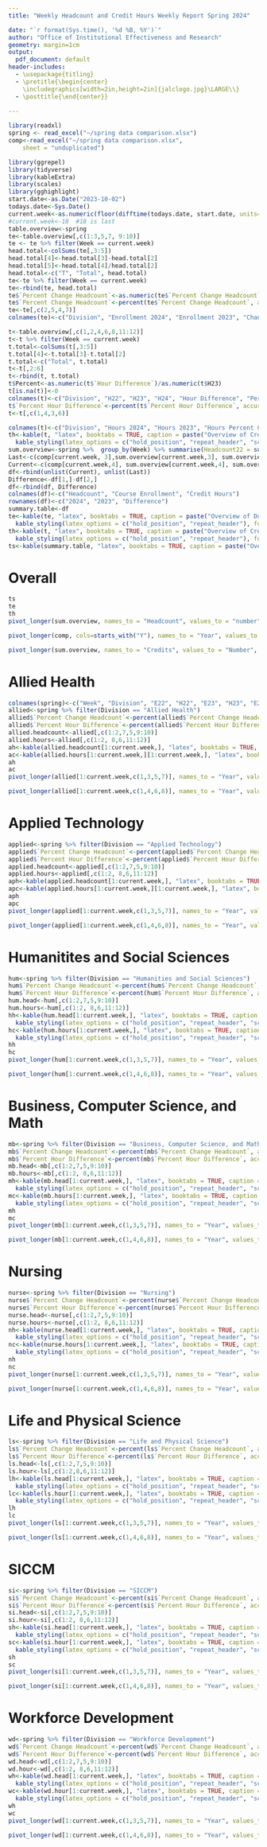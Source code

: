 ---
title: "Weekly Headcount and Credit Hours Weekly Report Spring 2024"

date: "`r format(Sys.time(), '%d %B, %Y')`"
author: "Office of Institutional Effectiveness and Research"
geometry: margin=1cm
output:
  pdf_document: default
header-includes:
  - \usepackage{titling}
  - \pretitle{\begin{center}
    \includegraphics[width=2in,height=2in]{jalclogo.jpg}\LARGE\\}
  - \posttitle{\end{center}}
  
---



```{r Load Data, message=FALSE, warning=FALSE, include=FALSE}
library(readxl)
spring <- read_excel("~/spring data comparison.xlsx")
comp<-read_excel("~/spring data comparison.xlsx", 
    sheet = "unduplicated")

```

\newpage

```{r Data Cleaning, echo=FALSE, message=FALSE, warning=FALSE}
library(ggrepel)
library(tidyverse)
library(kableExtra)
library(scales)
library(gghighlight)
start.date<-as.Date("2023-10-02")
todays.date<-Sys.Date()
current.week<-as.numeric(floor(difftime(todays.date, start.date, units="weeks")))
#current.week<-18  #18 is last
table.overview<-spring
te<-table.overview[,c(1:3,5,7, 9:10)]
te <- te %>% filter(Week == current.week)
head.total<-colSums(te[,3:5])
head.total[4]<-head.total[3]-head.total[2]
head.total[5]<-head.total[4]/head.total[2]
head.total<-c("T", "Total", head.total)
te<-te %>% filter(Week == current.week)
te<-rbind(te, head.total)
te$`Percent Change Headcount`<-as.numeric(te$`Percent Change Headcount`)
te$`Percent Change Headcount`<-percent(te$`Percent Change Headcount`, accuracy = 0.1)
te<-te[,c(2,5,4,7)]
colnames(te)<-c("Division", "Enrollment 2024", "Enrollment 2023", "Change Course Enrollment")

t<-table.overview[,c(1,2,4,6,8,11:12)]
t<-t %>% filter(Week == current.week)
t.total<-colSums(t[,3:5])
t.total[4]<-t.total[3]-t.total[2]
t.total<-c("Total", t.total)
t<-t[,2:6]
t<-rbind(t, t.total)
t$Percent<-as.numeric(t$`Hour Difference`)/as.numeric(t$H23)
t[is.na(t)]<-0
colnames(t)<-c("Division", "H22", "H23", "H24", "Hour Difference", "Percent Hour Difference")
t$`Percent Hour Difference`<-percent(t$`Percent Hour Difference`, accuracy = 0.1)
t<-t[,c(1,4,3,6)]

colnames(t)<-c("Division", "Hours 2024", "Hours 2023", "Hours Percent Change")
th<-kable(t, "latex", booktabs = TRUE, caption = paste("Overview of Credit Hours for all divisions for week", current.week, sep = " ")) %>%
  kable_styling(latex_options = c("hold_position", "repeat_header", "scale_down", "hold_position"), font_size = 12)
sum.overview<-spring %>%  group_by(Week) %>% summarise(Headcount22 = sum(E22), Headcount23 = sum(E23), Headcount24 = sum(E24), Hour22 = sum(H22), Hour23 = sum(H23), Hour24 = sum(H24))
Last<-c(comp[current.week, 3],sum.overview[current.week,3], sum.overview[current.week,6])
Current<-c(comp[current.week,4], sum.overview[current.week,4], sum.overview[current.week,7])
df<-rbind(unlist(Current), unlist(Last))
Difference<-df[1,]-df[2,]
df<-rbind(df, Difference)
colnames(df)<-c("Headcount", "Course Enrollment", "Credit Hours")
rownames(df)<-c("2024", "2023", "Difference")
summary.table<-df
te<-kable(te, "latex", booktabs = TRUE, caption = paste("Overview of Duplicated Course Enrollment for all divisions for week", current.week, sep = " ")) %>%
  kable_styling(latex_options = c("hold_position", "repeat_header"), font_size = 12)
th<-kable(t, "latex", booktabs = TRUE, caption = paste("Overview of Credit Hours for all divisions for week", current.week, sep = " ")) %>%
  kable_styling(latex_options = c("hold_position", "repeat_header"), font_size = 12)
ts<-kable(summary.table, "latex", booktabs = TRUE, caption = paste("Overview of Total Headcount, Course Enrollment, and Credit Hours for Week", current.week, sep = " ")) %>% kable_styling(latex_options = c("hold_position", "repeat_header"), font_size = 12)
```



# Overall

```{r table and first graph, echo=FALSE, message=FALSE, warning=FALSE}
ts
te
th
pivot_longer(sum.overview, names_to = "Headcount", values_to = "number", cols = Headcount22:Headcount24) %>% ggplot(aes(x=Week, y=number, col=Headcount)) + geom_point() + geom_smooth(se=FALSE) + scale_x_continuous(breaks= seq(1,23, by=1)) + labs(title="Course Enrollment Comparision Spring 2022 to Spring 2024", subtitle="Duplicated Headcount") + labs(x="Week", y="Enrollment") + scale_color_discrete(labels=c("Course Enrollment 2022", "Course Enrollment 2023", "Course Enrollment 2024"))+ theme(legend.position="bottom", panel.grid.minor = element_blank())
```

\newpage 
```{r second graph, echo=FALSE, message=FALSE, warning=FALSE}
pivot_longer(comp, cols=starts_with("Y"), names_to = "Year", values_to = "Enrollment") %>% ggplot(aes(x=Week, y=Enrollment, col=Year)) + geom_point() + geom_smooth(se=FALSE) + scale_x_continuous(breaks= seq(1,23, by=1)) + labs(title="Headcount Comparision Spring 2022 to Spring 2024", subtitle="Unduplicated Headcount") + labs(x="Week", y="Headcount") + scale_color_discrete(labels=c("Headcount 2022", "Headcount 2023", "Headcount 2024"))+ theme(legend.position="bottom", panel.grid.minor = element_blank())
```

```{r third graph, echo=FALSE, message=FALSE, warning=FALSE}
pivot_longer(sum.overview, names_to = "Credits", values_to = "Number", cols = Hour22:Hour24) %>% ggplot(aes(x=Week, y=Number, col=Credits)) + geom_point() + geom_smooth(se=FALSE)  + labs(title="Credit Hour Comparision Spring 2022 to Spring 2024") + labs(x="Week", y="Credit Hours")  + scale_y_continuous(breaks = seq(0,35000,by=5000)) + scale_color_discrete(labels=c('Credit Hours 2022', 'Credit Hours 2023', "Credit Hours 2024")) + geom_point(x=21, y=27614.6, color="blue")+ theme(legend.position="bottom", panel.grid.minor = element_blank()) + scale_x_continuous(breaks= seq(1,23, by=1))
```

\newpage

# Allied Health

```{r ah, echo=FALSE, message=FALSE, warning=FALSE}
colnames(spring)<-c("Week", "Division", "E22", "H22", "E23", "H23", "E24", "H24", "Enrollment Diference", "Percent Change Headcount", "Hour Difference", "Percent Hour Difference")
allied<-spring %>% filter(Division == "Allied Health")
allied$`Percent Change Headcount`<-percent(allied$`Percent Change Headcount`, accuracy = 0.1)
allied$`Percent Hour Difference`<-percent(allied$`Percent Hour Difference`, accuracy = 0.1)
allied.headcount<-allied[,c(1:2,7,5,9:10)]
allied.hours<-allied[,c(1:2, 8,6,11:12)]
ah<-kable(allied.headcount[1:current.week,], "latex", booktabs = TRUE, caption = paste("Duplicated Course Enrollment of Allied Health for week", current.week, sep = " ")) %>%  kable_styling(latex_options = c("hold_position", "repeat_header", "scale_down", "hold_position"))
ac<-kable(allied.hours[1:current.week,][1:current.week,], "latex", booktabs = TRUE, caption = paste("Credit Hours of Allied Health for week", current.week, sep = " ")) %>%   kable_styling(latex_options = c("hold_position", "repeat_header", "scale_down", "hold_position"))
ah
ac
pivot_longer(allied[1:current.week,c(1,3,5,7)], names_to = "Year", values_to = "Number", cols=E22:E24) %>% ggplot(aes(x=Week, y=Number, col=Year)) + geom_point() + geom_smooth() + scale_x_continuous(breaks= seq(1,current.week, by=1)) + labs(title="Duplicated Course Enrollment Comparision spring 2022 to spring 2024", subtitle = "Allied Health") + labs(x="Week", y="Duplicated Course Enrollment")+ scale_color_discrete(labels=c("Course Enrollment 2022", "Course Enrollment 2023", "Course Enrollment 2024"))+ theme(legend.position="bottom", panel.grid.minor = element_blank())
```

```{r ah graphs, echo=FALSE, message=FALSE, warning=FALSE}
pivot_longer(allied[1:current.week,c(1,4,6,8)], names_to = "Year", values_to = "Number", cols=H22:H24) %>% ggplot(aes(x=Week, y=Number, col=Year)) + geom_smooth(se=FALSE) + geom_point() + scale_x_continuous(breaks= seq(1,current.week, by=1)) + labs(title="Credit Hour Comparision spring 2022 to spring 2024", subtitle = "Allied Health") + labs(x="Week", y="Credit Hours")+ scale_color_discrete(labels=c('Credit Hours 2022', 'Credit Hours 2023', 'Credit Hours 2024'))+ theme(legend.position="bottom", panel.grid.minor = element_blank())
```



\newpage

# Applied Technology

```{r at, echo=FALSE, message=FALSE, warning=FALSE}
applied<-spring %>% filter(Division == "Applied Technology")
applied$`Percent Change Headcount`<-percent(applied$`Percent Change Headcount`, accuracy = 0.1)
applied$`Percent Hour Difference`<-percent(applied$`Percent Hour Difference`, accuracy = 0.1)
applied.headcount<-applied[,c(1:2,7,5,9:10)]
applied.hours<-applied[,c(1:2, 8,6,11:12)]
aph<-kable(applied.headcount[1:current.week,], "latex", booktabs = TRUE, caption = paste("Duplicated Course Enrollment of Applied Technology for week", current.week, sep = " ")) %>% kable_styling(latex_options = c("hold_position", "repeat_header", "scale_down", "hold_position"))
apc<-kable(applied.hours[1:current.week,][1:current.week,], "latex", booktabs = TRUE, caption = paste("Credit Hours of Applied Technology for week", current.week, sep = " ")) %>%  kable_styling(latex_options = c("hold_position", "repeat_header", "scale_down", "hold_position"))
aph
apc
pivot_longer(applied[1:current.week,c(1,3,5,7)], names_to = "Year", values_to = "Number", cols=E22:E24) %>% ggplot(aes(x=Week, y=Number, col=Year)) + geom_point() + geom_smooth(se=FALSE) + scale_x_continuous(breaks= seq(1,current.week, by=1)) + labs(title="Duplicated Course Enrollment Comparision spring 2022 to spring 2024", subtitle = "Applied Technology") + labs(x="Week", y="Duplicated Course Enrollment")+ scale_color_discrete(labels=c("Course Enrollment 2022", "Course Enrollment 2023", "Course Enrollment 2024"))+ theme(legend.position="bottom", panel.grid.minor = element_blank())
```

```{r at graphs, echo=FALSE, message=FALSE, warning=FALSE}
pivot_longer(applied[1:current.week,c(1,4,6,8)], names_to = "Year", values_to = "Number", cols=H22:H24) %>% ggplot(aes(x=Week, y=Number, col=Year)) + geom_point() + geom_smooth() + scale_x_continuous(breaks= seq(1,current.week, by=1)) + labs(title="Credit Hour Comparision spring 2022 to spring 2024", subtitle = "Applied Technology") + labs(x="Week", y="Credit Hours")+ scale_color_discrete(labels=c('Credit Hours 2022', 'Credit Hours 2023', 'Credit Hours 2024'))+ theme(legend.position="bottom", panel.grid.minor = element_blank())
```


\newpage

# Humanitites and Social Sciences

```{r hs, echo=FALSE, message=FALSE, warning=FALSE}
hum<-spring %>% filter(Division == "Humanities and Social Sciences")
hum$`Percent Change Headcount`<-percent(hum$`Percent Change Headcount`, accuracy = 0.1)
hum$`Percent Hour Difference`<-percent(hum$`Percent Hour Difference`, accuracy = 0.1)
hum.head<-hum[,c(1:2,7,5,9:10)]
hum.hours<-hum[,c(1:2, 8,6,11:12)]
hh<-kable(hum.head[1:current.week,], "latex", booktabs = TRUE, caption = paste("Course Enrollment of Humanities and Social Sciences for week", current.week, sep = " ")) %>%
  kable_styling(latex_options = c("hold_position", "repeat_header", "scale_down", "hold_position"))
hc<-kable(hum.hours[1:current.week,], "latex", booktabs = TRUE, caption = paste("Credit Hours of Humanities and Social Sciences for week", current.week, sep = " ")) %>%
  kable_styling(latex_options = c("hold_position", "repeat_header", "scale_down", "hold_position"))
hh
hc
pivot_longer(hum[1:current.week,c(1,3,5,7)], names_to = "Year", values_to = "Number", cols=E22:E24) %>% ggplot(aes(x=Week, y=Number, col=Year)) + geom_point() + geom_smooth(se=FALSE) + scale_x_continuous(breaks= seq(1,current.week, by=1)) + labs(title="Duplicated Course Enrollment Comparision spring 2022 to spring 2024", subtitle = "Humanities and Social Sciences") + labs(x="Week", y="Duplicated Course Enrollment")+ scale_color_discrete(labels=c("Course Enrollment 2022", "Course Enrollment 2023", "Course Enrollment 2024"))+ theme(legend.position="bottom", panel.grid.minor = element_blank())
```

```{r hs graphs, echo=FALSE, message=FALSE, warning=FALSE}
pivot_longer(hum[1:current.week,c(1,4,6,8)], names_to = "Year", values_to = "Number", cols=H22:H24) %>% ggplot(aes(x=Week, y=Number, col=Year)) + geom_point() + geom_smooth(se=FALSE) + scale_x_continuous(breaks= seq(1,current.week, by=1)) + labs(title="Credit Hour Comparision spring 2022 to spring 2024", subtitle = "Humanities and Social Sciences") + labs(x="Week", y="Credit Hours")+ scale_color_discrete(labels=c('Credit Hours 2022', 'Credit Hours 2023', 'Credit Hours 2024'))+ theme(legend.position="bottom", panel.grid.minor = element_blank())
```



\newpage

# Business, Computer Science, and Math

```{r mb, echo=FALSE, message=FALSE, warning=FALSE}
mb<-spring %>% filter(Division == "Business, Computer Science, and Math")
mb$`Percent Change Headcount`<-percent(mb$`Percent Change Headcount`, accuracy = 0.1)
mb$`Percent Hour Difference`<-percent(mb$`Percent Hour Difference`, accuracy = 0.1)
mb.head<-mb[,c(1:2,7,5,9:10)]
mb.hours<-mb[,c(1:2, 8,6,11:12)]
mh<-kable(mb.head[1:current.week,], "latex", booktabs = TRUE, caption = paste("Duplicated Course Enrollment of Business, Computer Science, and Math for week", current.week, sep = " ")) %>%
  kable_styling(latex_options = c("hold_position", "repeat_header", "scale_down", "hold_position"))
mc<-kable(mb.hours[1:current.week,], "latex", booktabs = TRUE, caption = paste("Credit Hours of Business, Computer Science, and Math for week", current.week, sep = " ")) %>%
  kable_styling(latex_options = c("hold_position", "repeat_header", "scale_down", "hold_position"))
mh
mc
pivot_longer(mb[1:current.week,c(1,3,5,7)], names_to = "Year", values_to = "Number", cols=E22:E24) %>% ggplot(aes(x=Week, y=Number, col=Year)) + geom_point() + geom_smooth(se=FALSE) + scale_x_continuous(breaks= seq(1,current.week, by=1)) + labs(title="Duplicated Course Enrollment Comparision spring 2022 to Spring 2024", subtitle = "Business, Computer Science, and Math") + labs(x="Week", y="Duplicated Course Enrollment")+ scale_color_discrete(labels=c("Course Enrollment 2022", "Course Enrollment 2023", "Course Enrollment 2024"))+ theme(legend.position="bottom", panel.grid.minor = element_blank())
```

```{r mb graphs, echo=FALSE, message=FALSE, warning=FALSE}
pivot_longer(mb[1:current.week,c(1,4,6,8)], names_to = "Year", values_to = "Number", cols=H22:H24) %>% ggplot(aes(x=Week, y=Number, col=Year)) + geom_point() + geom_smooth(se=FALSE) + scale_x_continuous(breaks= seq(1,current.week, by=1)) + labs(title="Credit Hour Comparision spring 2022 to Spring 2024", subtitle = "Business, Computer Science, and Math") + labs(x="Week", y="Credit Hours")+ scale_color_discrete(labels=c('Credit Hours 2022', 'Credit Hours 2023', 'Credit Hours 2024'))+ theme(legend.position="bottom", panel.grid.minor = element_blank())
```


\newpage

# Nursing

```{r nu, echo=FALSE, message=FALSE, warning=FALSE}
nurse<-spring %>% filter(Division == "Nursing")
nurse$`Percent Change Headcount`<-percent(nurse$`Percent Change Headcount`, accuracy = 0.1)
nurse$`Percent Hour Difference`<-percent(nurse$`Percent Hour Difference`, accuracy = 0.1)
nurse.head<-nurse[,c(1:2,7,5,9:10)]
nurse.hours<-nurse[,c(1:2, 8,6,11:12)]
nh<-kable(nurse.head[1:current.week,], "latex", booktabs = TRUE, caption = paste("Duplicated Course Enrollment of Nursing for week", current.week, sep = " ")) %>%
  kable_styling(latex_options = c("hold_position", "repeat_header", "scale_down", "hold_position"))
nc<-kable(nurse.hours[1:current.week,], "latex", booktabs = TRUE, caption = paste("Credit Hours of Nursing for week", current.week, sep = " ")) %>%
  kable_styling(latex_options = c("hold_position", "repeat_header", "scale_down", "hold_position"))
nh
nc
pivot_longer(nurse[1:current.week,c(1,3,5,7)], names_to = "Year", values_to = "Number", cols=E22:E24) %>% ggplot(aes(x=Week, y=Number, col=Year)) + geom_point() + geom_smooth(se=FALSE) + scale_x_continuous(breaks= seq(1,current.week, by=1)) + labs(title="Duplicated Course Enrollment Comparision spring 2022 to Spring 2024", subtitle = "Nursing") + labs(x="Week", y="Duplicated Course Enrollment")+ scale_color_discrete(labels=c("Course Enrollment 2022", "Course Enrollment 2023", "Course Enrollment 2024"))+ theme(legend.position="bottom", panel.grid.minor = element_blank())
```

```{r nu graphs, echo=FALSE, message=FALSE, warning=FALSE}
pivot_longer(nurse[1:current.week,c(1,4,6,8)], names_to = "Year", values_to = "Number", cols=H22:H24) %>% ggplot(aes(x=Week, y=Number, col=Year)) + geom_point() + geom_smooth(se=FALSE) + scale_x_continuous(breaks= seq(1,current.week, by=1)) + labs(title="Credit Hour Comparision spring 2022 to Spring 2024", subtitle = "Nursing") + labs(x="Week", y="Credit Hours")+ scale_color_discrete(labels=c('Credit Hours 2022', 'Credit Hours 2023', 'Credit Hours 2024'))+ theme(legend.position="bottom", panel.grid.minor = element_blank())
```



\newpage

# Life and Physical Science

```{r ls, echo=FALSE, message=FALSE, warning=FALSE}
ls<-spring %>% filter(Division == "Life and Physical Science")
ls$`Percent Change Headcount`<-percent(ls$`Percent Change Headcount`, accuracy = 0.1)
ls$`Percent Hour Difference`<-percent(ls$`Percent Hour Difference`, accuracy = 0.1)
ls.head<-ls[,c(1:2,7,5,9:10)]
ls.hour<-ls[,c(1:2,8,6,11:12)]
lh<-kable(ls.head[1:current.week,], "latex", booktabs = TRUE, caption = paste("Duplicated Course Enrollment of Life and Physical Science for week", current.week, sep = " ")) %>%
  kable_styling(latex_options = c("hold_position", "repeat_header", "scale_down", "hold_position"))
lc<-kable(ls.hour[1:current.week,], "latex", booktabs = TRUE, caption = paste("Credit Hours of Life and Physical Science for week", current.week, sep = " ")) %>%
  kable_styling(latex_options = c("hold_position", "repeat_header", "scale_down", "hold_position"))
lh
lc
pivot_longer(ls[1:current.week,c(1,3,5,7)], names_to = "Year", values_to = "Number", cols=E22:E24) %>% ggplot(aes(x=Week, y=Number, col=Year)) + geom_point() + geom_smooth(se=FALSE) + scale_x_continuous(breaks= seq(1,current.week, by=1)) + labs(title="Duplicated Course Enrollment Comparision spring 2022 to Spring 2024", subtitle = "Life and Physical Science") + labs(x="Week", y="Duplicated Course Enrollment")+ scale_color_discrete(labels=c("Course Enrollment 2022", "Course Enrollment 2023", "Course Enrollment 2024"))+ theme(legend.position="bottom", panel.grid.minor = element_blank())
```

```{r ls graphs, echo=FALSE, message=FALSE, warning=FALSE}
pivot_longer(ls[1:current.week,c(1,4,6,8)], names_to = "Year", values_to = "Number", cols=H22:H24) %>% ggplot(aes(x=Week, y=Number, col=Year)) + geom_point() + geom_smooth(se=FALSE) + scale_x_continuous(breaks= seq(1,current.week, by=1)) + labs(title="Credit Hour Comparision spring 2022 to Spring 2024", subtitle = "Life and Physical Science") + labs(x="Week", y="Credit Hours")+ scale_color_discrete(labels=c('Credit Hours 2022', 'Credit Hours 2023', 'Credit Hours 2024'))+ theme(legend.position="bottom", panel.grid.minor = element_blank())
```


\newpage

# SICCM

```{r si, echo=FALSE, message=FALSE, warning=FALSE}
si<-spring %>% filter(Division == "SICCM")
si$`Percent Change Headcount`<-percent(si$`Percent Change Headcount`, accuracy = 0.1)
si$`Percent Hour Difference`<-percent(si$`Percent Hour Difference`, accuracy = 0.1)
si.head<-si[,c(1:2,7,5,9:10)]
si.hour<-si[,c(1:2, 8,6,11:12)]
sh<-kable(si.head[1:current.week,], "latex", booktabs = TRUE, caption = paste("Duplicated Course Enrollment of SICCM for week", current.week, sep = " ")) %>%
  kable_styling(latex_options = c("hold_position", "repeat_header", "scale_down", "hold_position"))
sc<-kable(si.hour[1:current.week,], "latex", booktabs = TRUE, caption = paste("Credit Hours of SICCM for week", current.week, sep = " ")) %>%
  kable_styling(latex_options = c("hold_position", "repeat_header", "scale_down", "hold_position"))
sh
sc
pivot_longer(si[1:current.week,c(1,3,5,7)], names_to = "Year", values_to = "Number", cols=E22:E24) %>% ggplot(aes(x=Week, y=Number, col=Year)) + geom_point() + geom_smooth(se=FALSE) + scale_x_continuous(breaks= seq(1,current.week, by=1)) + labs(title="Duplicated Course Enrollment Comparision spring 2022 to Spring 2024", subtitle = "SICCM") + labs(x="Week", y="Duplicated Course Enrollment")+ scale_color_discrete(labels=c("Course Enrollment 2022", "Course Enrollment 2023", "Course Enrollment 2024"))+ theme(legend.position="bottom", panel.grid.minor = element_blank())
```

```{r si graphs, echo=FALSE, message=FALSE, warning=FALSE}
pivot_longer(si[1:current.week,c(1,4,6,8)], names_to = "Year", values_to = "Number", cols=H22:H24) %>% ggplot(aes(x=Week, y=Number, col=Year)) + geom_point() + geom_smooth(se=FALSE) + scale_x_continuous(breaks= seq(1,current.week, by=1)) + labs(title="Credit Hour Comparision spring 2022 to Spring 2024", subtitle = "SICCM") + labs(x="Week", y="Credit Hours")+ scale_color_discrete(labels=c('Credit Hours 2022', 'Credit Hours 2023', 'Credit Hours 2024'))+ theme(legend.position="bottom", panel.grid.minor = element_blank())
```


\newpage

# Workforce Development

```{r wd, echo=FALSE, message=FALSE, warning=FALSE}
wd<-spring %>% filter(Division == "Workforce Development")
wd$`Percent Change Headcount`<-percent(wd$`Percent Change Headcount`, accuracy = 0.1)
wd$`Percent Hour Difference`<-percent(wd$`Percent Hour Difference`, accuracy = 0.1)
wd.head<-wd[,c(1:2,7,5,9:10)]
wd.hour<-wd[,c(1:2, 8,6,11:12)]
wh<-kable(wd.head[1:current.week,], "latex", booktabs = TRUE, caption = paste("Duplicated Course Enrollment of Workforce Development for week", current.week, sep = " ")) %>%
  kable_styling(latex_options = c("hold_position", "repeat_header", "scale_down", "hold_position"))
wc<-kable(wd.hour[1:current.week,], "latex", booktabs = TRUE, caption = paste("Credit Hours of Workforce Development for week", current.week, sep = " ")) %>%
  kable_styling(latex_options = c("hold_position", "repeat_header", "scale_down", "hold_position"))
wh
wc
pivot_longer(wd[1:current.week,c(1,3,5,7)], names_to = "Year", values_to = "Number", cols=E22:E24) %>% ggplot(aes(x=Week, y=Number, col=Year)) + geom_point() + geom_smooth(se=FALSE) + scale_x_continuous(breaks= seq(1,current.week, by=1)) + labs(title="Duplicated Course Enrollment Comparision spring 2022 to Spring 2024", subtitle = "Workforce Development") + labs(x="Week", y="Duplicated Course Enrollment")+ scale_color_discrete(labels=c("Course Enrollment 2022", "Course Enrollment 2023", "Course Enrollment 2024"))+ theme(legend.position="bottom", panel.grid.minor = element_blank())
```

```{r wd graphs, echo=FALSE, message=FALSE, warning=FALSE}
pivot_longer(wd[1:current.week,c(1,4,6,8)], names_to = "Year", values_to = "Number", cols=H22:H24) %>% ggplot(aes(x=Week, y=Number, col=Year)) + geom_point() + geom_smooth(se=FALSE) + scale_x_continuous(breaks= seq(1,current.week, by=1)) + labs(title="Credit Hour Comparision spring 2022 to Spring 2024", subtitle = "Workforce Development") + labs(x="Week", y="Credit Hours")+ scale_color_discrete(labels=c('Credit Hours 2022', 'Credit Hours 2023', 'Credit Hours 2024'))+ theme(legend.position="bottom", panel.grid.minor = element_blank())
```



